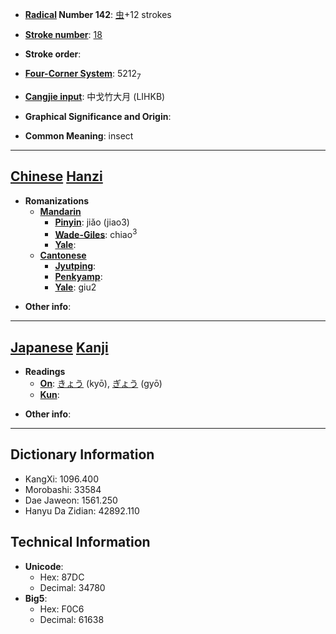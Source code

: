 * '''[[Wiktionary:Chinese radical index| Radical]] Number 142''': [[Wiktionary:Chinese radical index 虫|虫]]+12 strokes

* '''[[Wiktionary:Chinese total strokes index|Stroke number]]''': [[Wiktionary:Chinese total strokes index 18|18]]

* '''Stroke order''': 

* '''[[Wiktionary:Chinese four corner index|Four-Corner System]]''': 5212<sub>7</sub>

* '''[[Wiktionary:Chinese Cangjie index|Cangjie input]]''': 中戈竹大月 (LIHKB)

* '''Graphical Significance and Origin''': 

* '''Common Meaning''': insect

----

== [[Chinese]] [[Hanzi]] ==

* '''Romanizations'''
** '''[[Mandarin]]'''
*** '''[[Pinyin]]''': jiǎo (jiao3)
*** '''[[Wade-Giles]]''': chiao<sup>3</sup>
*** '''[[Yale]]''': 
** '''[[Cantonese]]'''
*** '''[[Jyutping]]''':
*** '''[[Penkyamp]]''': 
*** '''[[Yale]]''': giu2

* '''Other info''': 

----

== [[Japanese]] [[Kanji]] ==

* '''Readings'''
** '''[[On]]''': [[きょう]] (kyō), [[ぎょう]] (gyō)
** '''[[Kun]]''': 

* '''Other info''':  

----

== Dictionary Information ==

* KangXi: 1096.400
* Morobashi: 33584
* Dae Jaweon: 1561.250
* Hanyu Da Zidian: 42892.110

== Technical Information ==

* '''Unicode''':
** Hex: 87DC
** Decimal: 34780
* '''Big5''':
** Hex: F0C6
** Decimal: 61638